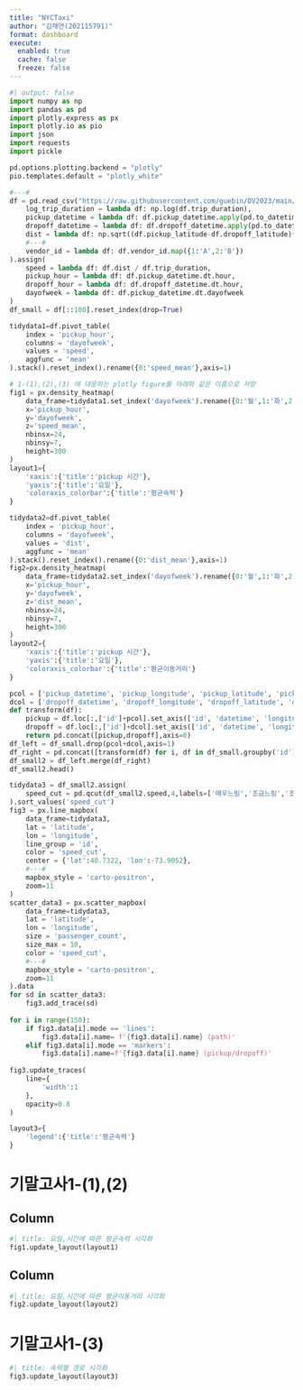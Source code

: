 ```yaml
---
title: "NYCTaxi"
author: "김채연(202115791)"
format: dashboard
execute: 
  enabled: true
  cache: false
  freeze: false
---
```


```python
#| output: false
import numpy as np
import pandas as pd
import plotly.express as px
import plotly.io as pio
import json
import requests
import pickle

pd.options.plotting.backend = "plotly"
pio.templates.default = "plotly_white"

#---#
df = pd.read_csv("https://raw.githubusercontent.com/guebin/DV2023/main/posts/NYCTaxi.csv").assign(
    log_trip_duration = lambda df: np.log(df.trip_duration),
    pickup_datetime = lambda df: df.pickup_datetime.apply(pd.to_datetime),
    dropoff_datetime = lambda df: df.dropoff_datetime.apply(pd.to_datetime),
    dist = lambda df: np.sqrt((df.pickup_latitude-df.dropoff_latitude)**2 + (df.pickup_longitude-df.dropoff_longitude)**2),
    #---#
    vendor_id = lambda df: df.vendor_id.map({1:'A',2:'B'})
).assign(
    speed = lambda df: df.dist / df.trip_duration,
    pickup_hour = lambda df: df.pickup_datetime.dt.hour,
    dropoff_hour = lambda df: df.dropoff_datetime.dt.hour,
    dayofweek = lambda df: df.pickup_datetime.dt.dayofweek
)
df_small = df[::100].reset_index(drop=True)

tidydata1=df.pivot_table(
    index = 'pickup_hour',
    columns = 'dayofweek',
    values = 'speed',
    aggfunc = 'mean'
).stack().reset_index().rename({0:'speed_mean'},axis=1)

# 1-(1),(2),(3) 에 대응하는 plotly figure를 아래와 같은 이름으로 저장
fig1 = px.density_heatmap(
    data_frame=tidydata1.set_index('dayofweek').rename({0:'월',1:'화',2:'수',3:'목',4:'금',5:'토',6:'일'}).reset_index(),
    x='pickup_hour',
    y='dayofweek',
    z='speed_mean',
    nbinsx=24,
    nbinsy=7,
    height=300
)
layout1={
    'xaxis':{'title':'pickup 시간'},
    'yaxis':{'title':'요일'}, 
    'coloraxis_colorbar':{'title':'평균속력'}
}

tidydata2=df.pivot_table(
    index = 'pickup_hour',
    columns = 'dayofweek',
    values = 'dist',
    aggfunc = 'mean'
).stack().reset_index().rename({0:'dist_mean'},axis=1)
fig2=px.density_heatmap(
    data_frame=tidydata2.set_index('dayofweek').rename({0:'월',1:'화',2:'수',3:'목',4:'금',5:'토',6:'일'}).reset_index(),
    x='pickup_hour',
    y='dayofweek',
    z='dist_mean',
    nbinsx=24,
    nbinsy=7,
    height=300
)
layout2={
    'xaxis':{'title':'pickup 시간'},
    'yaxis':{'title':'요일'}, 
    'coloraxis_colorbar':{'title':'평균이동거리'}
}

pcol = ['pickup_datetime', 'pickup_longitude', 'pickup_latitude', 'pickup_hour']
dcol = ['dropoff_datetime', 'dropoff_longitude', 'dropoff_latitude', 'dropoff_hour']
def transform(df):
    pickup = df.loc[:,['id']+pcol].set_axis(['id', 'datetime', 'longitude', 'latitude', 'hour'],axis=1).assign(type = 'pickup')
    dropoff = df.loc[:,['id']+dcol].set_axis(['id', 'datetime', 'longitude', 'latitude', 'hour'],axis=1).assign(type = 'dropoff')
    return pd.concat([pickup,dropoff],axis=0)
df_left = df_small.drop(pcol+dcol,axis=1)
df_right = pd.concat([transform(df) for i, df in df_small.groupby('id')]).reset_index(drop=True)
df_small2 = df_left.merge(df_right)
df_small2.head()

tidydata3 = df_small2.assign(
    speed_cut = pd.qcut(df_small2.speed,4,labels=['매우느림','조금느림','조금빠름','매우빠름'])
).sort_values('speed_cut')
fig3 = px.line_mapbox(
    data_frame=tidydata3,
    lat = 'latitude',
    lon = 'longitude',
    line_group = 'id',
    color = 'speed_cut',
    center = {'lat':40.7322, 'lon':-73.9052},
    #---#
    mapbox_style = 'carto-positron',
    zoom=11
)
scatter_data3 = px.scatter_mapbox(
    data_frame=tidydata3,
    lat = 'latitude',
    lon = 'longitude',
    size = 'passenger_count',
    size_max = 10,
    color = 'speed_cut',
    #---#
    mapbox_style = 'carto-positron',
    zoom=11
).data 
for sd in scatter_data3: 
    fig3.add_trace(sd)
    
for i in range(150):
    if fig3.data[i].mode == 'lines':
        fig3.data[i].name= f'{fig3.data[i].name} (path)'
    elif fig3.data[i].mode == 'markers':
        fig3.data[i].name=f'{fig3.data[i].name} (pickup/dropoff)'
        
fig3.update_traces(
    line={
        'width':1
    },
    opacity=0.8
)

layout3={
    'legend':{'title':'평균속력'}
}


```

# 기말고사1-(1),(2)

## Column {width=50%}

```python
#| title: 요일,시간에 따른 평균속력 시각화        
fig1.update_layout(layout1)
```
## Column {width=50%}

```python
#| title: 요일,시간에 따른 평균이동거리 시각화        
fig2.update_layout(layout2)
```

# 기말고사1-(3)

```python
#| title: 속력별 경로 시각화
fig3.update_layout(layout3)
```